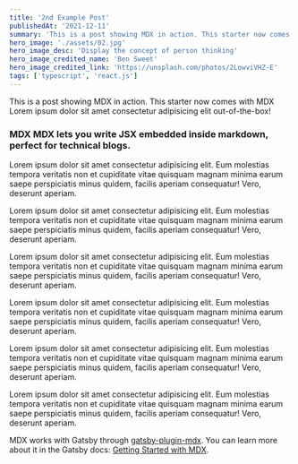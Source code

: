 ```yaml
---
title: '2nd Example Post'
publishedAt: '2021-12-11'
summary: 'This is a post showing MDX in action. This starter now comes with MDX Lorem ipsum dolor sit amet consectetur adipisicing elit out-of-the-box!'
hero_image: './assets/02.jpg'
hero_image_desc: 'Display the concept of person thinking'
hero_image_credited_name: 'Ben Sweet'
hero_image_credited_link: 'https://unsplash.com/photos/2LowviVHZ-E'
tags: ['typescript', 'react.js']
---
```


This is a post showing MDX in action. This starter now comes with MDX Lorem ipsum dolor sit amet consectetur adipisicing elit out-of-the-box!

### MDX MDX lets you write JSX embedded inside markdown, perfect for technical blogs.

Lorem ipsum dolor sit amet consectetur adipisicing elit. Eum molestias tempora veritatis non et cupiditate vitae quisquam
magnam minima earum saepe perspiciatis minus quidem, facilis aperiam consequatur! Vero, deserunt aperiam.

Lorem ipsum dolor sit amet consectetur adipisicing elit. Eum molestias tempora veritatis non et cupiditate vitae quisquam
magnam minima earum saepe perspiciatis minus quidem, facilis aperiam consequatur! Vero, deserunt aperiam.

Lorem ipsum dolor sit amet consectetur adipisicing elit. Eum molestias tempora veritatis non et cupiditate vitae quisquam
magnam minima earum saepe perspiciatis minus quidem, facilis aperiam consequatur! Vero, deserunt aperiam.

Lorem ipsum dolor sit amet consectetur adipisicing elit. Eum molestias tempora veritatis non et cupiditate vitae quisquam
magnam minima earum saepe perspiciatis minus quidem, facilis aperiam consequatur! Vero, deserunt aperiam.

Lorem ipsum dolor sit amet consectetur adipisicing elit. Eum molestias tempora veritatis non et cupiditate vitae quisquam
magnam minima earum saepe perspiciatis minus quidem, facilis aperiam consequatur! Vero, deserunt aperiam.

Lorem ipsum dolor sit amet consectetur adipisicing elit. Eum molestias tempora veritatis non et cupiditate vitae quisquam
magnam minima earum saepe perspiciatis minus quidem, facilis aperiam consequatur! Vero, deserunt aperiam.

MDX works with Gatsby through [gatsby-plugin-mdx](https://www.gatsbyjs.org/packages/gatsby-plugin-mdx/).
You can learn more about it in the Gatsby docs: [Getting Started with MDX](https://www.gatsbyjs.org/docs/mdx/getting-started/).
